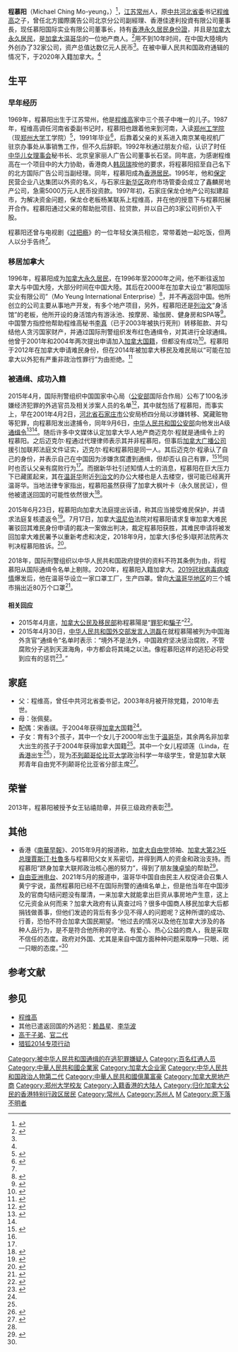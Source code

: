 {{noteTA
|1=zh-cn:不列颠哥伦比亚; zh-tw:英屬哥倫比亞; zh-hk:卑詩;
|2=zh-cn:特鲁多; zh-hk:杜魯多; zh-tw:杜魯道
}}
{{Infobox person
| 姓名       = 程慕阳
| 出生日期   = {{birth_date_and_age|1969|11|14}}
| 出生地     = {{PRC}}[[江苏省|江苏省]][[常州市|常州市]]
| 居住地     = {{CAN}}
| 国籍       = {{PRC}}（1969年－2020年）<br>{{CAN}}（2020年起<ref name="a1"/>）
| 籍贯       = [[江苏省|江苏省]][[苏州市|苏州市]]
| 种族       = 汉族
| 教育程度   = [[大学|大学]]
| 母校  = [[郑州工学院|郑州工学院]]（今[[郑州大学|郑州大学]]）
| 职业       = [[官员|官员]]、[[商人|商人]]
| 机构       = 慕阳国际实业有限公司
| 配偶     = 宋香祺
| 子女     = 3
| 父母     = 父：[[程维高|程维高]]<br>母：张佩斐
| 知名原因   = 程维高儿子
| 刑事起诉   =
| 刑事处罚   =
}}
'''程慕阳'''（Michael Ching Mo-yeung，{{bd|1969年|11月14日||}}）<ref name="新华网">{{cite web|url=http://news.xinhuanet.com/overseas/2015-05/05/c_127764835.htm|title=加方确认迈克尔·程即程慕阳 为落马高官程维高之子|publisher=新华网|work=新京报|accessdate=2015-05-05|date=2015-05-05|archive-url=https://web.archive.org/web/20150510221525/http://news.xinhuanet.com/overseas/2015-05/05/c_127764835.htm|archive-date=2015-05-10|dead-url=no}}</ref>，[[江苏|江苏]][[常州|常州]]人，原[[中共河北省委|中共河北省委]]书记[[程维高|程维高]]之子，曾任北方國際廣告公司北京分公司副經理、香港佳達利投資有限公司董事長，现任慕阳国际实业有限公司董事长，持有[[香港身份证|香港永久居民身份證]]，并且是[[加拿大永久居民|加拿大永久居民]]，是[[加拿大|加拿大]][[温哥华|温哥华]]的一位地产商人。<ref>{{cite web|url=http://hk.apple.nextmedia.com/realtime/china/20150422/53662884|title=【打虎停不了】河北前書記兒子 持港身份證潛逃加國|publisher=香港苹果日报|accessdate=2015-05-05|date=2015-04-22|archive-url=https://web.archive.org/web/20150505023625/http://hk.apple.nextmedia.com/realtime/china/20150422/53662884|archive-date=2015-05-05|dead-url=no}}</ref>用不到10年时间，在中国大陸境内外创办了32家公司，资产总值达数亿元人民币<ref name="起底"/>。在被中華人民共和国政府通辑的情况下，于2020年入籍加拿大。<ref name=a1/>

== 生平 ==
===早年经历===
1969年，程慕阳出生于江苏常州，他是[[程维高|程维高]]家中三个孩子中唯一的儿子。1987年，程维高调任河南省委副书记时，程慕阳也跟着他来到河南，入读[[郑州工学院|郑州工学院]]（现[[郑州大学|郑州大学]]工学院）<ref name="起底">{{cite web|url=http://news.qq.com/a/20150513/061149_all.htm|title=起底程慕阳：空手套白狼起家 曾与女演员相恋|publisher=环球人物|accessdate=2015-05-13|date=2015-05-13|archive-url=https://web.archive.org/web/20150518094636/http://news.qq.com/a/20150513/061149_all.htm|archive-date=2015-05-18|dead-url=no}}</ref>，1991年毕业<ref>{{cite web|url=http://www.wmxa.cn/a/201408/149654.html|title=程维高的儿子程慕阳简历及现状|publisher=西安文明网|accessdate=2015-05-05|date=2014-08-30|archive-url=https://web.archive.org/web/20150427022754/http://www.wmxa.cn/a/201408/149654.html|archive-date=2015-04-27|dead-url=no}}</ref>，后靠着父亲的关系进入南京某电视机厂驻京办事处从事销售工作，但不久后辞职。1992年秋通过朋友介绍，认识了时任[[中华儿女理事会|中华儿女理事会]]秘书长、北京皇家丽人广告公司董事长石坚。同年底，为感谢程维高在一个项目中的大力协助，香港商人[[韩凤瑞|韩凤瑞]]按他的要求，将程慕阳招至自己名下的北方国际广告公司当副经理。同年，程慕阳成為[[香港居民|香港居民]]。1995年，他和[[保定|保定]]民营企业八达集团以外资的名义，与石家庄[[新华区|新华区]]政府市场管委会成立了鑫麟房地产公司，急需5000万元人民币投资款。1997年初，石家庄保龙仓地产公司拟建超市，为解决资金问题，保龙仓老板杨某联系上程维高，并在他的授意下与程慕阳展开合作。程慕阳通过父亲的帮助批项目、拉贷款，并以自己的3家公司折价入干股。

程慕阳还曾与电视剧《[[过把瘾|过把瘾]]》的一位年轻女演员相恋，常带着她一起吃饭，但两人以分手告终<ref name="起底"/>。

===移居加拿大===

1996年，程慕阳成为[[加拿大永久居民|加拿大永久居民]]，在1996年至2000年之间，他不断往返加拿大与中国大陸，大部分时间在中国大陸。其后在2000年在加拿大设立“慕阳国际实业有限公司”（Mo Yeung International Enterprise）<ref name="东方早报">{{cite web|url=http://news.163.com/15/0502/10/AOJQRQBD00014AED.html|title=加拿大称“罪犯程慕阳”应离境(图)|publisher=东方早报|accessdate=2015-05-05|date=2015-05-02|archive-url=https://web.archive.org/web/20150518095544/http://news.163.com/15/0502/10/AOJQRQBD00014AED.html|archive-date=2015-05-18|dead-url=yes}}</ref>，并不再返回中国。他所创立的公司主要从事地产开发，有多个地产项目，另外，程慕阳还是[[列治文|列治文]]“身活馆”的老板，他所开设的身活馆内有游泳池、按摩房、瑜伽房、健身房和SPA等<ref name="环球时报">{{cite web|url=http://news.ifeng.com/a/20150504/43684036_0.shtml?from=androidqq|title=程慕阳难民申请被拒 否认父亲有腐败行为|publisher=环球时报|accessdate=2015-05-05|date=2015-05-04|archive-url=https://web.archive.org/web/20150518104110/http://news.ifeng.com/a/20150504/43684036_0.shtml?from=androidqq|archive-date=2015-05-18|dead-url=no}}</ref>。中国警方指控他帮助程维高秘书[[李真_(河北省国税局局长)|李真]]（已于2003年被执行死刑）转移赃款、并勾结他人贪污国家财产，并通过国际刑警组织发布红色通缉令，对其进行全球通缉。他曾于2001年和2004年两次提出申请加入[[加拿大国籍|加拿大国籍]]，但都没有成功<ref>{{cite web|url=http://news.ifeng.com/a/20150505/43689145_0.shtml|title=加拿大官方确认程慕阳身份|publisher=京华时报|accessdate=2015-05-05|date=2015-05-05|archive-url=https://web.archive.org/web/20150518105618/http://news.ifeng.com/a/20150505/43689145_0.shtml|archive-date=2015-05-18|dead-url=no}}</ref>。程慕阳于2012年在加拿大申请难民身份，但在2014年被加拿大移民及难民局以“可能在加拿大以外犯有严重非政治性罪行”为由拒绝。<ref name="环球网">{{cite web|url=http://world.huanqiu.com/exclusive/2015-05/6334160.html|title=程慕阳难民申请被拒 华商“贪官”疑云搅动加拿大|publisher=环球网|accessdate=2015-05-05|date=2015-05-04|archive-url=https://web.archive.org/web/20150506212451/http://world.huanqiu.com/exclusive/2015-05/6334160.html|archive-date=2015-05-06|dead-url=no}}</ref>

=== 被通缉、成功入籍 ===
2015年4月，国际刑警组织中国国家中心局（[[中华人民共和国公安部|公安部]]国际合作局）公布了100名涉嫌经济犯罪的外逃官员及相关涉案人员的名单<ref>{{cite web|url=http://www.ccdi.gov.cn/jdtp/201504/t20150422_55186.html|title=一图读懂：红色通缉令上的100名外逃人员名单|publisher=中央纪委检查部网站|accessdate=2015-05-05|date=2015-04-22|archive-url=https://web.archive.org/web/20150426012841/http://www.ccdi.gov.cn/jdtp/201504/t20150422_55186.html|archive-date=2015-04-26|dead-url=no}}</ref>，其中就包括了程慕阳，而事实上，早在2001年4月2日，[[河北省|河北省]][[石家庄市|石家庄市]]公安局桥四分局以涉嫌转移、窝藏赃物等犯罪，向程慕阳发出逮捕令，同年9月6日，[[中华人民共和国公安部|中华人民共和国公安部]]向他发出A级[[通缉|通缉令]]<ref>{{cite web|url=http://www.wmxa.cn/a/201408/149654_2.html|title=程维高的儿子程慕阳简历及现状(2)|publisher=西安文明网|accessdate=2015-05-05|date=2014-08-30}}</ref><ref name="环球网"/>。随后许多中文媒体认定加拿大华人地产商迈克尔·程就是通缉令上的程慕阳。之后迈克尔·程通过代理律师表示其并非程慕阳，但事后[[加拿大广播公司|加拿大广播公司]]援引加联邦法庭文件证实，迈克尔·程和程慕阳是同一人。其后迈克尔·程承认了自己的身份，并表示自己在中国因为涉嫌贪腐遭到通缉，但却否认自己有罪，<ref>{{cite web|url=http://qjwb.zjol.com.cn/html/2015-05/05/content_3035207.htm|title=这回确定了 Michael Ching就是程慕阳|publisher=钱江晚报|accessdate=2015-05-05|date=2015-05-05|archive-url=https://web.archive.org/web/20160304193601/http://qjwb.zjol.com.cn/html/2015-05/05/content_3035207.htm|archive-date=2016-03-04|dead-url=no}}</ref><ref name="新华网"/>同时也否认父亲有腐败行为<ref name="环球时报"/>。而据新华社引述知情人士的消息，程慕阳在巨大压力下已藏匿起来，其在[[温哥华|温哥华]]附近[[列治文|列治文]]的办公大楼也是人去楼空，很可能已经离开温哥华。当地法律专家指出，程慕阳虽然获得了加拿大枫叶卡（永久居民证），但他被遣送回国的可能性依然很大<ref>{{cite web|url=http://news.xinhuanet.com/overseas/2015-05/14/c_127801800.htm|title=程慕阳的日子不好过|publisher=新华网|accessdate=2015-05-14|date=2015-05-14}}</ref>。

2015年6月23日，程慕阳向加拿大法庭提出诉请，称其应当接受难民保护，并请求法庭复核遣返令<ref>{{cite web|url=http://www.thepaper.cn/newsDetail_forward_1344697_1|title=“红色通缉令”嫌犯程慕阳向加拿大寻求庇护，请求复核遣返令|publisher=澎湃新闻|accessdate=2015年6月24日|date=2015年6月24日|archive-url=https://web.archive.org/web/20150624120919/http://www.thepaper.cn/newsDetail_forward_1344697_1|archive-date=2015-06-24|dead-url=no}}</ref>。7月17日，加拿大[[温尼伯|温尼伯]]法院对程慕阳请求复审加拿大难民署驳回其难民身份申请的裁决一案做出判决，裁定程慕阳获胜，其难民申请将被发回加拿大难民署予以重新考虑和决定，2018年9月，加拿大(多伦多)联邦法院再次判决程慕阳胜诉。<ref>{{cite web|url=http://www.cankaoxiaoxi.com/china/20150717/854742.shtml?fr=pc|title=中国外逃嫌犯程慕阳难民申请复审获胜 将滞留国外|publisher=参考消息网|accessdate=2015年9月15日|date=2015年7月17日|archive-url=https://web.archive.org/web/20160304091434/http://www.cankaoxiaoxi.com/china/20150717/854742.shtml?fr=pc|archive-date=2016-03-04|dead-url=no}}</ref>。

2018年，国际刑警组织以中华人民共和国政府提供的资料不符其条例为由，将程慕阳从国际通缉令名单上剔除。2020年，程慕阳入籍加拿大。[[2019冠状病毒病疫情|2019冠状病毒病疫情]]爆发后，他在温哥华设立一家口罩工厂，生产四罩。曾向[[大温哥华地区|大温哥华地区]]的三个城市捐出近80万个口罩<ref name="a1">{{Cite web |url=https://www.rfa.org/mandarin/yataibaodao/junshiwaijiao/lf-05242021130116.html|title=程慕阳变脸成功 成为加拿大社区有功人士|accessdate=2021-12-04 |author=记者：柳飞 |date=2021-05-24 |work=责编：嘉远，网编：瑞哲 |publisher=自由亚洲电台网站 |language=Zh-hans }}</ref>。

====相关回应====
*2015年4月底，[[加拿大公民及移民部|加拿大公民及移民部]]称程慕陽是“[[罪犯|罪犯]]和[[騙子|騙子]]”<ref>{{cite web|url=http://www.nanzao.com/tc/national/14d0dfaca2ea3cc/jia-guo-yi-min-bu-cheng-mu-yang-shi-zui-fan-he-pian-zi|title=加國移民部：程慕陽是罪犯和騙子|publisher=南华早报中文网|accessdate=2015-05-05|date=2015-05-01|archive-url=https://web.archive.org/web/20150502134638/http://www.nanzao.com/tc/national/14d0dfaca2ea3cc/jia-guo-yi-min-bu-cheng-mu-yang-shi-zui-fan-he-pian-zi|archive-date=2015-05-02|dead-url=no}}</ref>。
*2015年4月30日，[[中华人民共和国外交部发言人|中华人民共和国外交部发言人]][[洪磊|洪磊]]在就程慕陽被列为中国海外贪官“通缉令”名单时表示：“境外不是法外，中国政府坚决惩治腐败，不管腐败分子逃到天涯海角，中方都会将其绳之以法。像程慕阳这样的逃犯必将受到应有的惩罚<ref>{{cite web|url=http://www.fmprc.gov.cn/mfa_chn/fyrbt_602243/t1259846.shtml|title=2015年4月30日外交部发言人洪磊主持例行记者会|publisher=中华人民共和国外交部|accessdate=2015-05-05|date=2015-04-30|archive-url=https://web.archive.org/web/20150504131410/http://www.fmprc.gov.cn/mfa_chn/fyrbt_602243/t1259846.shtml|archive-date=2015-05-04|dead-url=no}}</ref>。”

== 家庭 ==
*父：程维高，曾任中共河北省委书记，2003年8月被开除党籍，2010年去世。
*母：张佩斐。
*配偶：宋香祺。于2004年获得[[加拿大|加拿大]]国籍<ref name="东方早报"/>。
*子女：育有3个孩子，其中一个女儿于2000年出生于[[温哥华|温哥华]]，其余两名非加拿大出生的孩子于2004年获得加拿大国籍<ref name="东方早报"/>。其中一个女儿程颂莲（Linda，在[[香港|香港]]出生<ref>{{cite web|url=http://world.people.com.cn/n/2015/0506/c1002-26954447.html|title=程慕阳之女或被撤职 已聘原赖昌星的律师应对引渡诉讼|publisher=人民网|accessdate=2015-05-06|date=2015-05-06|archive-url=https://web.archive.org/web/20150727200633/http://world.people.com.cn/n/2015/0506/c1002-26954447.html|archive-date=2015-07-27|dead-url=no}}</ref>），现为[[不列颠哥伦比亚大学|不列颠哥伦比亚大学]]政治科学一年级学生，曾是加拿大联邦青年自由党不列颠哥伦比亚省分部主席<ref>{{cite web|url=http://www.fawan.com.cn/html/2015-05/05/content_550156.htm|title=加媒：程慕阳女儿将被撤职|publisher=法制晚报|accessdate=2015-05-05|date=2015-05-05|archive-date=2015-05-09|archive-url=https://web.archive.org/web/20150509001343/http://www.fawan.com.cn/html/2015-05/05/content_550156.htm|dead-url=yes}}</ref>。

== 荣誉 ==
2013年，程慕阳被授予女王钻禧勋章，并获三级政府表彰<ref name="环球网"/>。

==其他==
*香港《[[南華早報|南華早報]]》、2015年9月的报道称，[[加拿大自由党|加拿大自由党]]领袖、[[加拿大总理|加拿大第23任总理]][[賈斯汀·杜魯多|賈斯汀·杜魯多]]与程慕阳父女关系密切，并得到两人的资金和政治支持。而程慕阳“跻身加拿大联邦政治核心圈的努力”，得到了朋友[[陳卓愉|陳卓愉]]的帮助<ref>{{cite news|title=媒体:加拿大新总理特鲁多与程慕阳父女关系密切|url=http://news.163.com/api/15/1020/15/B6CNQ4A80001121M_all.html|accessdate=2015年10月20日|publisher=網易新聞|author1=观察者网|date=2015年10月20日|archive-url=https://web.archive.org/web/20160828221450/http://news.163.com/api/15/1020/15/B6CNQ4A80001121M_all.html|archive-date=2016年8月28日|dead-url=yes}}</ref>。
*[[自由亚洲电台|自由亚洲电台]]、2021年5月的报道中，温哥华中国自由民主人权促进会召集人黄宁宇说，虽然程慕阳已经不在国际刑警的通缉名单上，但是他当年在中国涉及的官商勾结问题没有厘清，一来加拿大就能拿出巨资从事房地产生意，这上亿元资金从何而来？加拿大政府有认真查过吗？很多中国商人移民加拿大后都捐钱做善事，但他们发迹的背后有多少见不得人的问题呢？这种所谓的成功、行善，恐怕不符合加拿大国民期望。“他过去的情况以及他在加拿大涉及的各种人品行为，是不是符合他所称的守法、有爱心、热心公益的商人，我是采取不信任的态度。政府对外国、尤其是来自中国方面种种问题采取睁一只眼、闭一只眼的态度。”<ref name=a1/>

== 参考文献 ==
{{Reflist|2}}

== 参见 ==
{{Portal box|中华人民共和国|加拿大|人物}}
* [[程维高|程维高]]
* 其他已遣返回国的外逃犯：[[赖昌星|赖昌星]]、[[李华波|李华波]]
*[[高干子弟|高干子弟]]、[[官二代|官二代]]
* [[猎狐2014专项行动|猎狐2014专项行动]]

{{DEFAULTSORT:C}}
[[Category:被中华人民共和国通缉的在逃犯罪嫌疑人|Category:被中华人民共和国通缉的在逃犯罪嫌疑人]]
[[Category:百名红通人员|Category:百名红通人员]]
[[Category:中華人民共和國企業家|Category:中華人民共和國企業家]]
[[Category:加拿大企业家|Category:加拿大企业家]]
[[Category:中华人民共和国政治人物第二代|Category:中华人民共和国政治人物第二代]]
[[Category:中華人民共和國億萬富豪|Category:中華人民共和國億萬富豪]]
[[Category:加拿大房地产商|Category:加拿大房地产商]]
[[Category:郑州大学校友|Category:郑州大学校友]]
[[Category:入籍香港的大陆人|Category:入籍香港的大陆人]]
[[Category:归化加拿大公民的香港特别行政区居民|Category:归化加拿大公民的香港特别行政区居民]]
[[Category:常州人|Category:常州人]]
[[Category:苏州人|Category:苏州人]]
[[Category:程姓|M]]
[[Category:原下落不明者|Category:原下落不明者]]